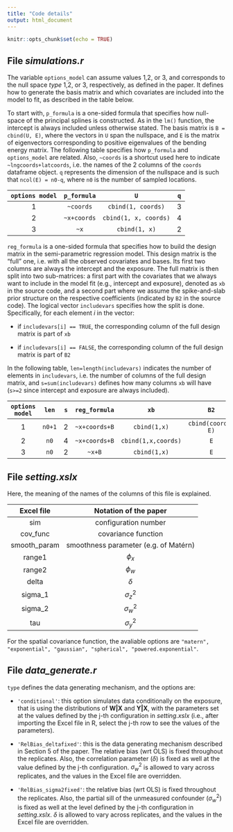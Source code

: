 ---
title: "Code details"
output: html_document
---

```{r setup, include=FALSE}
knitr::opts_chunk$set(echo = TRUE)
```


## File *simulations.r*

The variable `options_model` can assume values 1,2, or 3, and corresponds to the null space *type* 1,2, or 3, respectively, as defined in the paper. It defines how to generate the basis matrix and which covariates are included into the model to fit, as described in the table below. 

To start with, `p_formula` is a one-sided formula that specifies how  null-space of the principal splines is constructed. As in the `lm()` function, the intercept is always included unless otherwise stated. The basis matrix is `B = cbind(U, E)`, where the vectors in `U` span the nullspace, and `E` is the matrix of eigenvectors corresponding to positive eigenvalues of the bending energy matrix. The following table specifies how `p_formula` and `options_model` are related. Also, `~coords` is a shortcut used here to indicate `~lngcoords+latcoords`, i.e. the names of the 2 columns of the `coords` dataframe object. `q` represents the dimension of the nullspace and is such that `ncol(E) = n0-q`, where `n0` is the number of sampled locations.

| `options model` | `p_formula`  |  `U` | `q` |
|:---:|:---:|:---:|:---:|
| 1 |  `~coords` | `cbind(1, coords)`  | 3  |
| 2 | `~x+coords`  | `cbind(1, x, coords)`  | 4  |
| 3 | `~x`  | `cbind(1, x)`  | 2  |


`reg_formula` is a one-sided formula that specifies how to build the design matrix in the semi-parametric regression model. This design matrix is the "full" one, i.e. with all the observed covariates and bases. Its first two columns are always the intercept and the exposure. The full matrix is then split into two sub-matrices: a first part with the covariates that we always want to include in the model fit (e.g., intercept and exposure), denoted as `xb` in the source code, and a second part where we assume the spike-and-slab prior structure on the respective coefficients (indicated by `B2` in the source code). The logical vector `includevars` specifies how the split is done. Specifically, for each element *i* in the vector:

- if `includevars[i] == TRUE`, the corresponding column of the full design matrix is part of `xb`

- if `includevars[i] == FALSE`, the corresponding column of the full design matrix is part of `B2`

In the following table, `len=length(includevars)` indicates the number of elements in `includevars`, i.e. the number of columns of the full design matrix, and `s=sum(includevars)` defines how many columns `xb` will have (`s>=2` since intercept and exposure are always included).


| `options model` | `len`  | `s`  | `reg_formula`  | `xb` | `B2` |
|:--:|:-:|:-:|:--:|:---:|:---:|
| 1 | `n0+1`  | 2  | `~x+coords+B`  | `cbind(1,x)`  | `cbind(coords, E)`  |
| 2 | `n0`  | 4  | `~x+coords+B`  | `cbind(1,x,coords)`  | `E`  |
| 3 | `n0`  | 2  | `~x+B` | `cbind(1,x)`  | `E`  |



## File *setting.xslx*

Here, the meaning of the names of the columns of this file is explained.

|  Excel file  | Notation of the paper |
|:-:|:-:|
|  sim |  configuration number |
|  cov_func |  covariance function |
|  smooth_param |  smoothness parameter (e.g. of Matérn) |
|  range1 |  $\phi_x$ |
| range2  | $\phi_w$  |
| delta  |  $\delta$ |
| sigma_1  |  $\sigma_z^2$ |
| sigma_2  |  $\sigma_w^2$ |
| tau  |  $\sigma_y^2$ |

For the spatial covariance function, the avaliable options are `"matern", "exponential", "gaussian", "spherical", "powered.exponential"`.


## File *data_generate.r*

`type` defines the data generating mechanism, and the options are:

- `'conditional'`: this option simulates data conditionally on the exposure, that is using the distributions of $\mathbf{W|X}$ and $\mathbf{Y|X}$, with the parameters set at the values defined by the j-th configuration in *setting.xslx* (i.e., after importing the Excel file in R, select the j-th row to see the values of the parameters).

- `'RelBias_deltafixed'`: this is the data generating mechanism described in Section 5 of the paper. The relative bias (wrt OLS) is fixed throughout the replicates. Also, the correlation parameter ($\delta$) is fixed as well at the value defined by the j-th configuration. $\sigma_w^2$ is allowed to vary across replicates, and the values in the Excel file are overridden.

- `'RelBias_sigma2fixed'`: the relative bias (wrt OLS) is fixed throughout the replicates. Also, the partial sill of the unmeasured confounder ($\sigma_w^2$) is fixed as well at the level defined by the j-th configuration in *setting.xslx*. $\delta$ is allowed to vary across replicates, and the values in the Excel file are overridden.





<!-- # References -->

<!-- 1. Guan, Y., Page, G. L., Reich, B. J., Ventrucci, M., & Yang, S. (2020). A spectral adjustment for spatial confounding. [ArXiv:2012.11767](http://arxiv.org/abs/2012.11767). -->
<!-- 2. Marques I, Kneib T. (2022) Discussion on “Spatial+: A novel approach to spatial confounding” by Emiko Dupont, Simon N. Wood, and Nicole H. Augustin. Biometrics. 1–5. [doi](https://doi.org/10.1111/biom.13650). -->
<!-- 3. Schmidt, A.M. (2022) Discussion on “Spatial+: A novel approach to spatial confounding” by Emiko Dupont, Simon N. Wood, and Nicole H. Augustin. Biometrics, 00, 1–5. [doi](https://doi.org/10.1111/biom.13654) -->
